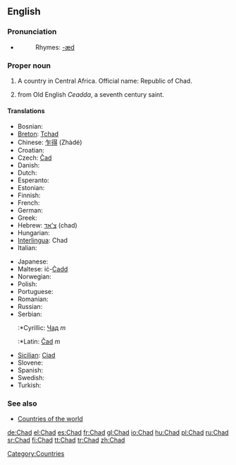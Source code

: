 {{see|chad}}
==English==

===Pronunciation===
*{{IPA|/tʃæd/}}
*:Rhymes: [[Rhymes:English:-æd|-æd]]

===Proper noun===
{{en-proper noun}}

# A country in Central Africa. Official name: Republic of Chad.
# {{given name|male}} from Old English ''Ceadda'', a seventh century saint.

====Translations====
{{trans-top|country in central Africa}}
* Bosnian: {{t-|bs|Čad|m}}
*[[Breton]]: [[Tchad]]
*Chinese: [[乍得]] (Zhàdé)
*Croatian: {{t-|hr|Čad|m}}
* Czech: [[Čad]] {{m}}
* Danish: {{t-|da|Tchad}}
* Dutch: {{t-|nl|Tsjaad}}
* Esperanto: {{t-|eo|Ĉado|xs=Esperanto}}
* Estonian: {{t-|et|Tšaad}}
* Finnish: {{t+|fi|Tšad}}
* French: {{t+|fr|Tchad}}
* German: {{t-|de|Tschad}}
* Greek: {{t-|el|Τσαντ|sc=Grek}}
*Hebrew: [[צ'אד]] (chad)
* Hungarian: {{t-|hu|Csád}}
*[[Interlingua]]: Chad
* Italian: {{t-|it|Ciad}}
{{trans-mid}}
* Japanese: {{t+|ja|チャド|tr=Chado|sc=Jpan}}
*Maltese: iċ-[[Ċadd]]
* Norwegian: {{t-|no|Tsjad}}
* Polish: {{t-|pl|Czad}}
* Portuguese: {{t-|pt|Chade}}
* Romanian: {{t-|ro|Ciad|n}}
* Russian: {{t+|ru|Чад|sc=Cyrl}}
*Serbian:
*:*Cyrillic: [[Чад]] ''m''
*:*Latin: [[Čad]] ''m''
*[[Sicilian]]: [[Ciad]] {{m}}
* Slovene: {{t+|sl|Čad|m}}
* Spanish: {{t+|es|Chad}}
* Swedish: {{t+|sv|Tchad}}
* Turkish: {{t-|tr|Çad}}
{{trans-bottom}}

===See also===
*[[Countries of the world]]

[[Category:Countries]]

[[de:Chad]]
[[el:Chad]]
[[es:Chad]]
[[fr:Chad]]
[[gl:Chad]]
[[io:Chad]]
[[hu:Chad]]
[[pl:Chad]]
[[ru:Chad]]
[[sr:Chad]]
[[fi:Chad]]
[[tt:Chad]]
[[tr:Chad]]
[[zh:Chad]]